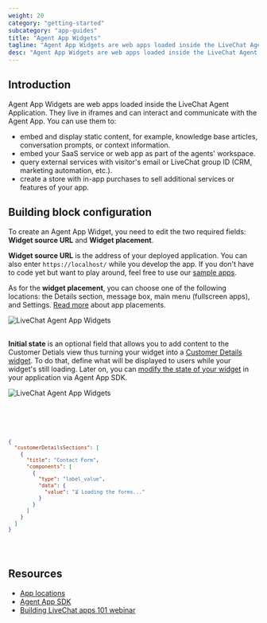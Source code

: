 ```yaml
---
weight: 20
category: "getting-started"
subcategory: "app-guides"
title: "Agent App Widgets"
tagline: "Agent App Widgets are web apps loaded inside the LiveChat Agent Application."
desc: "Agent App Widgets are web apps loaded inside the LiveChat Agent Application. You can use them to embed and display static content, embed your SaaS service, or query external services."
---
```


## Introduction

Agent App Widgets are web apps loaded inside the LiveChat Agent Application. They live in iframes and can interact and communicate with the Agent App.
You can use them to:

- embed and display static content, for example, knowledge base articles, conversation prompts, or context information.
- embed your SaaS service or web app as part of the agents' workspace.
- query external services with visitor's email or LiveChat group ID (CRM, marketing automation, etc.).
- create a store with in-app purchases to sell additional services or features of your app.

## Building block configuration

To create an Agent App Widget, you need to edit the two required fields: **Widget source URL** and **Widget placement**.

**Widget source URL** is the address of your deployed application. You can also enter `https://localhost/` while you develop the app. If you don't have to code yet but want to play around, feel free to use our [sample apps](/extending-agent-app/agent-app-sdk/#sample-apps).

As for the **widget placement**, you can choose one of the following locations: the Details section, message box, main menu (fullscreen apps), and Settings. [Read more](/extending-agent-app/#app-locations) about app placements.

<div style="max-width: 600px; margin-bottom: 30px">
  <img src="livechat-agent-app-widgets-modal.png" alt="LiveChat Agent App Widgets"/>
</div>

<Section>
<Text>

**Initial state** is an optional field that allows you to add content to the Customer Detials view thus turning your widget into a [Customer Details widget](/extending-agent-app/agent-app-sdk/#creating-a-customer-details-widget). To do that, define what will be displayed to users while your widget's still loading. Later on, you can [modify the state of your widget](/extending-agent-app/agent-app-sdk/#modify-customer-details-widgets-state) in your application via Agent App SDK.

<div style="max-width: 700px; margin-bottom: 30px">
  <img src="customer-details-initial-state-livechat.png" alt="LiveChat Agent App Widgets"/>
</div>

</Text>
<Code>
<CodeSample path={'Initial state JSON'}>

```json
{
  "customerDetailsSections": [
    {
      "title": "Contact Form",
      "components": [
        {
          "type": "label_value",
          "data": {
            "value": "⏳ Loading the forms..."
          }
        }
      ]
    }
  ]
}
```

</CodeSample>
</Code>
</Section>

## Resources

- [App locations](/extending-agent-app/#app-locations)
- [Agent App SDK](/extending-agent-app/agent-app-sdk/)
- [Building LiveChat apps 101 webinar](/getting-started/livechat-apps/#building-apps-webinar)
